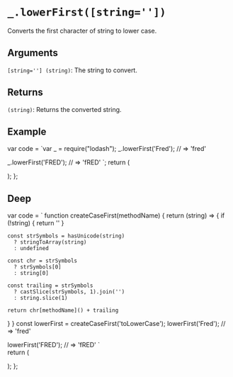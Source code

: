 # `_.lowerFirst([string=''])`

Converts the first character of string to lower case.

## Arguments

`[string=''] (string)`: The string to convert.

## Returns

`(string)`: Returns the converted string.

## Example


  var code = `var _ = require("lodash");
_.lowerFirst('Fred');
// => 'fred'
 
_.lowerFirst('FRED');
// => 'fRED'
`;
  return (
    <div>
      <Embed source={code} />
    </div>
  );
};

<Demo />

## Deep

var code =  `
function createCaseFirst(methodName) {
  return (string) => {
    if (!string) {
      return ''
    }

    const strSymbols = hasUnicode(string)
      ? stringToArray(string)
      : undefined

    const chr = strSymbols
      ? strSymbols[0]
      : string[0]

    const trailing = strSymbols
      ? castSlice(strSymbols, 1).join('')
      : string.slice(1)

    return chr[methodName]() + trailing
  }
}
const lowerFirst = createCaseFirst('toLowerCase');
lowerFirst('Fred');
// => 'fred'
 
lowerFirst('FRED');
// => 'fRED'
`   
  return (
    <div>
      <Embed source={code} />
    </div>
  );
};

<DeepDemo/>


